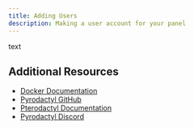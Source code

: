 ```yaml
---
title: Adding Users
description: Making a user account for your panel
---
```


text

## Additional Resources

- [Docker Documentation](https://docs.docker.com/)
- [Pyrodactyl GitHub](https://github.com/pyrohost/pyrodactyl)
- [Pterodactyl Documentation](https://pterodactyl.io/)
- [Pyrodactyl Discord](https://discord.com/invite/FGWKZT5dxv?utm_campaign=pyrodactyl_support)